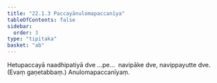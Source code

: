 ```yaml
---
title: "22.1.3 Paccayānulomapaccanīya"
tableOfContents: false
sidebar:
  order: 3
type: "tipitaka"
basket: "ab"
---
```



<DynamicBreadcrumb />

<Division number="9">

<Paragraph number="2886">
Hetupaccayā naadhipatiyā dve …pe…  navipāke dve, navippayutte dve. (Evaṃ gaṇetabbaṃ.)

</Paragraph>
</Division>

<Paragraph number="2887" type="center">
Anulomapaccanīyaṃ.
</Paragraph>